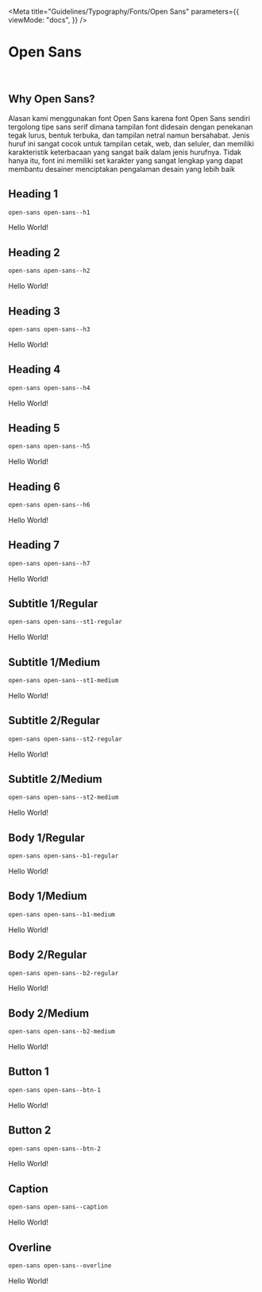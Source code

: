 
<Meta
  title="Guidelines/Typography/Fonts/Open Sans"
  parameters={{
    viewMode: "docs",
  }}
/>

<style>{`
  @import url('https://fonts.googleapis.com/css2?family=Open+Sans:ital,wght@0,300;0,400;0,500;0,600;0,700;0,800;1,300;1,400;1,500;1,600;1,700;1,800&display=swap');

  .sample--container {
    margin-bottom: 70px;
  }

  .open-sans-h1 {
    font-family: "Open Sans", sans-serif;
    font-size: 96px;
    font-style: normal;
    font-weight: 800;
    line-height: 128px;
    letter-spacing: -0.015em;
    text-align: left;
  }

  .open-sans-h2 {
    font-family: "Open Sans", sans-serif;
    font-size: 80px;
    font-style: normal;
    font-weight: 300;
    line-height: 104px;
    letter-spacing: -0.015em;
    text-align: left;
  }

  .open-sans-h3 {
    font-family: "Open Sans", sans-serif;
    font-size: 64px;
    font-style: normal;
    font-weight: 400;
    line-height: 88px;
    letter-spacing: 0.005em;
    text-align: left;
  }

  .open-sans-h4 {
    font-family: "Open Sans", sans-serif;
    font-size: 48px;
    font-style: normal;
    font-weight: 400;
    line-height: 64px;
    letter-spacing: 0.0025em;
    text-align: left;
  }

  .open-sans-h5 {
    font-family: "Open Sans", sans-serif;
    font-size: 32px;
    font-style: normal;
    font-weight: 400;
    line-height: 40px;
    letter-spacing: 0.0025em;
    text-align: left;
  }

  .open-sans-h6 {
    font-family: "Open Sans", sans-serif;
    font-size: 24px;
    font-style: normal;
    font-weight: 600;
    line-height: 32px;
    letter-spacing: 0.0015em;
    text-align: left;
  }

  .open-sans-h7 {
    font-family: "Open Sans", sans-serif;
    font-size: 20px;
    font-style: normal;
    font-weight: 600;
    line-height: 28px;
    letter-spacing: 0.0015em;
    text-align: left;
  }

  .open-sans-st1-regular {
    font-family: "Open Sans", sans-serif;
    font-size: 18px;
    font-style: normal;
    font-weight: 400;
    line-height: 26px;
    letter-spacing: 0.0015em;
    text-align: left;
  }

  .open-sans-st1-semibold {
    font-family: "Open Sans", sans-serif;
    font-size: 18px;
    font-style: normal;
    font-weight: 600;
    line-height: 26px;
    letter-spacing: 0.0015em;
    text-align: left;
  }

  .open-sans-st2-regular {
    font-family: "Open Sans", sans-serif;
    font-size: 14px;
    font-style: normal;
    font-weight: 400;
    line-height: 22px;
    letter-spacing: 0.0015em;
    text-align: left;
  }

  .open-sans-st2-semibold {
    font-family: "Open Sans", sans-serif;
    font-size: 14px;
    font-style: normal;
    font-weight: 600;
    line-height: 22px;
    letter-spacing: 0.0015em;
    text-align: left;
  }

  .open-sans-b1-regular {
    font-family: "Open Sans", sans-serif;
    font-size: 16px;
    font-style: normal;
    font-weight: 400;
    line-height: 24px;
    letter-spacing: 0.0015em;
    text-align: left;
  }

  .open-sans-b1-semibold {
    font-family: "Open Sans", sans-serif;
    font-size: 16px;
    font-style: normal;
    font-weight: 600;
    line-height: 24px;
    letter-spacing: 0.0015em;
    text-align: left;
  }

  .open-sans-b2-regular {
    font-family: "Open Sans", sans-serif;
    font-size: 12px;
    font-style: normal;
    font-weight: 400;
    line-height: 20px;
    letter-spacing: 0.0015em;
    text-align: left;
  }

  .open-sans-b2-semibold {
    font-family: "Open Sans", sans-serif;
    font-size: 12px;
    font-style: normal;
    font-weight: 600;
    line-height: 20px;
    letter-spacing: 0.0015em;
    text-align: left;
  }

  .open-sans-btn-1 {
    font-family: "Open Sans", sans-serif;
    font-size: 16px;
    font-style: normal;
    font-weight: 600;
    line-height: 24px;
    letter-spacing: 0.0015em;
    text-align: left;
  }

  .open-sans-btn-2 {
    font-family: "Open Sans", sans-serif;
    font-size: 16px;
    font-style: normal;
    font-weight: 600;
    line-height: 24px;
    letter-spacing: 0.0015em;
    text-align: left;
  }

  .open-sans-caption {
    font-family: "Open Sans", sans-serif;
    font-size: 12px;
    font-style: normal;
    font-weight: 400;
    line-height: 20px;
    letter-spacing: 0.0015em;
    text-align: left;
  }

  .open-sans-overline {
    font-family: "Open Sans", sans-serif;
    font-size: 10px;
    font-style: normal;
    font-weight: 400;
    line-height: 18px;
    letter-spacing: 0.0015em;
    text-align: left;
  }
`}</style>

# Open Sans

<br />

## Why Open Sans?

Alasan kami menggunakan font Open Sans karena font Open Sans sendiri tergolong tipe sans serif dimana tampilan font didesain dengan penekanan tegak lurus, bentuk terbuka, dan tampilan netral namun bersahabat. Jenis huruf ini sangat cocok untuk tampilan cetak, web, dan seluler, dan memiliki karakteristik keterbacaan yang sangat baik dalam jenis hurufnya. Tidak hanya itu, font ini memiliki set karakter yang sangat lengkap yang dapat membantu desainer menciptakan pengalaman desain yang lebih baik

## Heading 1

```css
open-sans open-sans--h1
```

<div class="sample--container">
  <p class="open-sans-h1">Hello World!</p>
</div>

## Heading 2

```css
open-sans open-sans--h2
```

<div class="sample--container">
  <p class="open-sans-h2">Hello World!</p>
</div>

## Heading 3

```css
open-sans open-sans--h3
```

<div class="sample--container">
  <p class="open-sans-h3">Hello World!</p>
</div>

## Heading 4

```css
open-sans open-sans--h4
```

<div class="sample--container">
  <p class="open-sans-h4">Hello World!</p>
</div>

## Heading 5

```css
open-sans open-sans--h5
```

<div class="sample--container">
  <p class="open-sans-h5">Hello World!</p>
</div>

## Heading 6

```css
open-sans open-sans--h6
```

<div class="sample--container">
  <p class="open-sans-h6">Hello World!</p>
</div>

## Heading 7

```css
open-sans open-sans--h7
```

<div class="sample--container">
  <p class="open-sans-h7">Hello World!</p>
</div>

## Subtitle 1/Regular

```css
open-sans open-sans--st1-regular
```

<div class="sample--container">
  <p class="open-sans-st1-regular">Hello World!</p>
</div>

## Subtitle 1/Medium

```css
open-sans open-sans--st1-medium
```

<div class="sample--container">
  <p class="open-sans-st1-medium">Hello World!</p>
</div>

## Subtitle 2/Regular

```css
open-sans open-sans--st2-regular
```

<div class="sample--container">
  <p class="open-sans-st2-regular">Hello World!</p>
</div>

## Subtitle 2/Medium

```css
open-sans open-sans--st2-medium
```

<div class="sample--container">
  <p class="open-sans-st2-medium">Hello World!</p>
</div>

## Body 1/Regular

```css
open-sans open-sans--b1-regular
```

<div class="sample--container">
  <p class="open-sans-b1-regular">Hello World!</p>
</div>

## Body 1/Medium

```css
open-sans open-sans--b1-medium
```

<div class="sample--container">
  <p class="open-sans-b1-medium">Hello World!</p>
</div>

## Body 2/Regular

```css
open-sans open-sans--b2-regular
```

<div class="sample--container">
  <p class="open-sans-b2-regular">Hello World!</p>
</div>

## Body 2/Medium

```css
open-sans open-sans--b2-medium
```

<div class="sample--container">
  <p class="open-sans-b2-medium">Hello World!</p>
</div>

## Button 1

```css
open-sans open-sans--btn-1
```

<div class="sample--container">
  <p class="open-sans-btn-1">Hello World!</p>
</div>

## Button 2

```css
open-sans open-sans--btn-2
```

<div class="sample--container">
  <p class="open-sans-btn-2">Hello World!</p>
</div>

## Caption

```css
open-sans open-sans--caption
```

<div class="sample--container">
  <p class="open-sans-caption">Hello World!</p>
</div>

## Overline

```css
open-sans open-sans--overline
```

<div class="sample--container">
  <p class="open-sans-overline">Hello World!</p>
</div>
